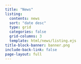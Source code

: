 ```yaml
---
title: "News"
listing:
  contents: news
  sort: "date desc"
  type: grid
  categories: false
  grid-columns: 3
  template: html/news/listing.ejs
title-block-banner: banner.png
include-back-link: false
page-layout: full
---
```

